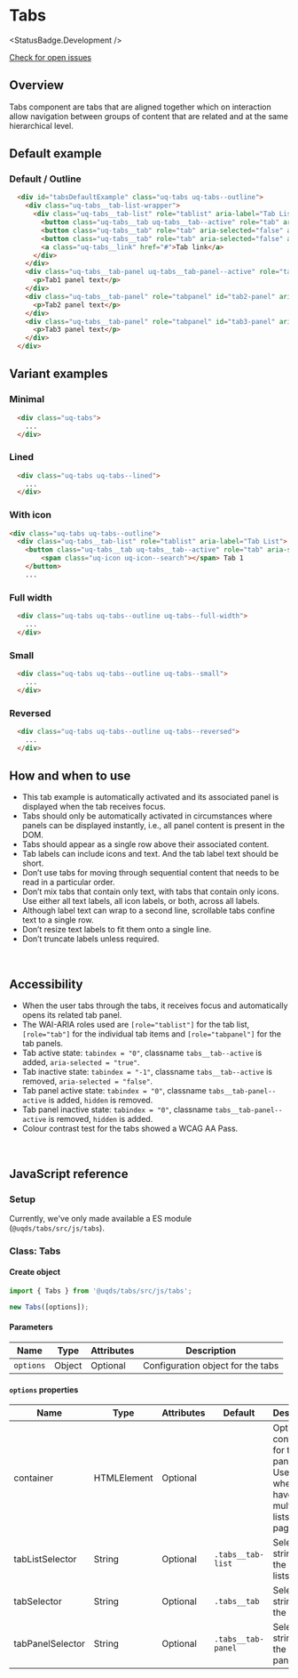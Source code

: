 
# Tabs

<StatusBadge.Development />

<a href="https://github.com/uq-its-ss/design-system/issues" class="uq-button uq-button--text" target="_blank">Check for open issues</a>

## Overview

Tabs component are tabs that are aligned together which on interaction allow navigation between groups of content that are related and at the same 
hierarchical level.

## Default example

### Default / Outline 

<Canvas withSource="none">
  <Story id="components-tabs--tabs-outline" />
</Canvas>

```html
  <div id="tabsDefaultExample" class="uq-tabs uq-tabs--outline">
    <div class="uq-tabs__tab-list-wrapper">
      <div class="uq-tabs__tab-list" role="tablist" aria-label="Tab List">
        <button class="uq-tabs__tab uq-tabs__tab--active" role="tab" aria-selected="true" aria-controls="tab1-panel" id="tab1">Tab 1</button>
        <button class="uq-tabs__tab" role="tab" aria-selected="false" aria-controls="tab2-panel" id="tab2" tabindex="-1">Tab 2</button>
        <button class="uq-tabs__tab" role="tab" aria-selected="false" aria-controls="tab3-panel" id="tab3" tabindex="-1">Tab 3</button>
        <a class="uq-tabs__link" href="#">Tab link</a>
      </div>
    </div>
    <div class="uq-tabs__tab-panel uq-tabs__tab-panel--active" role="tabpanel" id="tab1-panel" aria-labelledby="tab1" tabindex="0">
      <p>Tab1 panel text</p>
    </div>
    <div class="uq-tabs__tab-panel" role="tabpanel" id="tab2-panel" aria-labelledby="tab2" tabindex="0" hidden="">
      <p>Tab2 panel text</p>
    </div>
    <div class="uq-tabs__tab-panel" role="tabpanel" id="tab3-panel" aria-labelledby="tab3" tabindex="0" hidden="">
      <p>Tab3 panel text</p>
    </div>
  </div>
```

## Variant examples

### Minimal

<Canvas withSource="none">
  <Story id="components-tabs--tabs-minimal" />
</Canvas>

```html
  <div class="uq-tabs">
    ...
  </div>
```

### Lined

<Canvas withSource="none">
  <Story id="components-tabs--tabs-lined" />
</Canvas>

```html
  <div class="uq-tabs uq-tabs--lined">
    ...
  </div>
```

### With icon

<Canvas withSource="none">
  <Story id="components-tabs--tabs-with-icon" />
</Canvas>

```html
<div class="uq-tabs uq-tabs--outline">
  <div class="uq-tabs__tab-list" role="tablist" aria-label="Tab List">
    <button class="uq-tabs__tab uq-tabs__tab--active" role="tab" aria-selected="true" aria-controls="tab1-panel" id="tab1">
        <span class="uq-icon uq-icon--search"></span> Tab 1
    </button>
    ...
```

### Full width

<Canvas withSource="none">
  <Story id="components-tabs--tabs-full-width" />
</Canvas>

```html
  <div class="uq-tabs uq-tabs--outline uq-tabs--full-width">
    ...
  </div>
```

### Small

<Canvas withSource="none">
  <Story id="components-tabs--tabs-small" />
</Canvas>

```html
  <div class="uq-tabs uq-tabs--outline uq-tabs--small">
    ...
  </div>
```

### Reversed

<Canvas withSource="none">
  <Story id="components-tabs--tabs-reversed" />
</Canvas>

```html
  <div class="uq-tabs uq-tabs--outline uq-tabs--reversed">
    ...
  </div>
```

## How and when to use

- This tab example is automatically activated and its associated panel is displayed when the tab receives focus. 
- Tabs should only be automatically activated in circumstances where panels can be displayed instantly, i.e., all panel content is present in the DOM.
- Tabs should appear as a single row above their associated content.
- Tab labels can include icons and text. And the tab label text should be short.
- Don’t use tabs for moving through sequential content that needs to be read in a particular order.
- Don’t mix tabs that contain only text, with tabs that contain only icons. Use either all text labels, all icon labels, or both, across all labels.
- Although label text can wrap to a second line, scrollable tabs confine text to a single row.
- Don’t resize text labels to fit them onto a single line.
- Don’t truncate labels unless required.
<br />

## Accessibility

- When the user tabs through the tabs, it receives focus and automatically opens its related tab panel.
- The WAI-ARIA roles used are `[role="tablist"]` for the tab list, `[role="tab"]` for the individual tab items and `[role="tabpanel"]` for the tab panels.
- Tab active state: `tabindex = "0"`, classname `tabs__tab--active` is added, `aria-selected = "true"`.
- Tab inactive state: `tabindex = "-1"`, classname `tabs__tab--active` is removed, `aria-selected = "false"`.
- Tab panel active state: `tabindex = "0"`, classname `tabs__tab-panel--active` is added, `hidden` is removed.
- Tab panel inactive state: `tabindex = "0"`, classname `tabs__tab-panel--active` is removed, `hidden` is added.
- Colour contrast test for the tabs showed a WCAG AA Pass.
<br />

## JavaScript reference

### Setup

Currently, we've only made available a ES module (`@uqds/tabs/src/js/tabs`).

### Class: Tabs

#### Create object

```javascript
import { Tabs } from '@uqds/tabs/src/js/tabs';

new Tabs([options]);
```

#### Parameters

| Name | Type | Attributes | Description |
| ---- | ---- | ---------- | ----------- |
| `options` | Object | Optional | Configuration object for the tabs |

#### `options` properties

| Name | Type | Attributes | Default | Description |
| ---- | ---- | ---------- | ------- | ----------- |
| container | HTMLElement | Optional | | Optional container for tabs and panels. Useful for when you have multiple tab lists on a page. |
| tabListSelector | String | Optional | `.tabs__tab-list` | Selector string of the tab lists. |
| tabSelector | String | Optional | `.tabs__tab` | Selector string of the tabs. |
| tabPanelSelector | String | Optional | `.tabs__tab-panel` | Selector string of the tab panels. |
